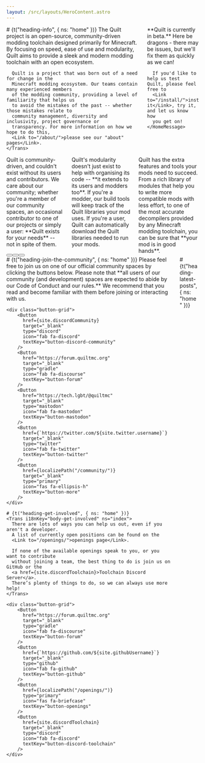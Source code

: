 ```yaml
---
layout: /src/layouts/HeroContent.astro
---
```



<div class="columns is-centered mb-5">
  <div class="column is-6">
    # {t("heading-info", { ns: "home" })}
    <Trans i18nKey="body-info" ns="home">
      The Quilt project is an open-source, community-driven modding toolchain
      designed primarily for Minecraft. By focusing on speed, ease of use and
      modularity, Quilt aims to provide a sleek and modern modding toolchain
      with an open ecosystem.

      Quilt is a project that was born out of a need for change in the
      Minecraft modding ecosystem. Our teams contain many experienced members
      of the modding community, providing a level of familiarity that helps us
      to avoid the mistakes of the past -- whether those mistakes relate to
      community management, diversity and inclusivity, project governance or
      transparency. For more information on how we hope to do this,
      <Link to="/about/">please see our "about" pages</Link>.
    </Trans>
  </div>

  <div class="column is-4">
    <HomeMessage style="danger" iconType="danger" icon="warning" tKey="wip">
      **Quilt is currently in beta.** Here be dragons - there may be issues,
      but we'll fix them as quickly as we can!

      If you'd like to help us test Quilt, please feel free to
      <Link to="/install/">install it</Link>, try it, and let us know how
      you get on!
    </HomeMessage>

  </div>
</div>

<div class="columns mb-5 mt-2">
	<div class="column">
		<HomeMessage
			style="primary is-fullheight"
			iconType="primary"
			icon="heart"
			tKey="caring"
		>
			Quilt is community-driven, and couldn't exist without its users and
			contributors. We care about our community; whether you're a member of our
			community spaces, an occasional contributor to one of our projects or
			simply a user: **Quilt exists for your needs** -- not in spite of them.
		</HomeMessage>
	</div>
	<div class="column">
		<HomeMessage
			style="link has-text-left is-fullheight"
			iconType="link"
			icon="cubes"
			tKey="modular"
		>
			Quilt's modularity doesn't just exist to help with organising its code --
			**it extends to its users and modders too**. If you're a modder, our build
			tools will keep track of the Quilt libraries your mod uses. If you're a
			user, Quilt can automatically download the Quilt libraries needed to run
			your mods.
		</HomeMessage>
	</div>
	<div class="column">
		<HomeMessage
			style="success has-text-left is-fullheight"
			iconType="success"
			icon="wrench"
			tKey="powerful"
		>
			Quilt has the extra features and tools your mods need to succeed. From a
			rich library of modules that help you to write more compatible mods with
			less effort, to one of the most accurate decompilers provided by any
			Minecraft modding toolchain, you can be sure that **your mod is in good
			hands**.
		</HomeMessage>
	</div>
</div>

<div class="columns is-centered">
  <div class="column is-10">
    <div class="button-grid">
        <Button
          href="https://maven.quiltmc.org"
          target="_blank"
          type="gradle"
          icon="fas fa-feather-pointed"
          textKey="button-maven-repo"
        />
        <Button
          href={localizePath("/mc-patchnotes/")}
          type="info"
          icon="fas fa-notebook"
          textKey="button-patch-notes"
        />
        <Button
          href={localizePath("/openings/")}
          type="primary"
          icon="fas fa-briefcase"
          textKey="button-openings"
        />
    </div>

  </div>
</div>

<div class="columns is-centered">
  <div class="column is-5">
    # {t("heading-join-the-community", { ns: "home" })}
    <Trans i18nKey="body-join-the-community" ns="home">
      Please feel free to join us on one of our official community spaces by
      clicking the buttons below. Please note that **all users of our community
      (and development) spaces are expected to abide by
      <Link to="/community/code-of-conduct/">our Code of Conduct</Link> and
      <Link to="/community/rules/">our rules</Link>.**
      We recommend that you read and become familiar with them before joining or
      interacting with us.
    </Trans>

    <div class="button-grid">
        <Button
          href={site.discordCommunity}
          target="_blank"
          type="discord"
          icon="fab fa-discord"
          textKey="button-discord-community"
        />
        <Button
          href="https://forum.quiltmc.org"
          target="_blank"
          type="gradle"
          icon="fab fa-discourse"
          textKey="button-forum"
        />
        <Button
          href="https://tech.lgbt/@quiltmc"
          target="_blank"
          type="mastodon"
          icon="fab fa-mastodon"
          textKey="button-mastodon"
        />
        <Button
          href={`https://twitter.com/${site.twitter.username}`}
          target="_blank"
          type="twitter"
          icon="fab fa-twitter"
          textKey="button-twitter"
        />
        <Button
          href={localizePath("/community/")}
          target="_blank"
          type="primary"
          icon="fas fa-ellipsis-h"
          textKey="button-more"
        />
    </div>

    # {t("heading-get-involved", { ns: "home" })}
    <Trans i18nKey="body-get-involved" ns="index">
      There are lots of ways you can help us out, even if you aren't a developer.
      A list of currently open positions can be found on the
      <Link to="/openings/">openings page</Link>.

      If none of the available openings speak to you, or you want to contribute
      without joining a team, the best thing to do is join us on GitHub or the
      <a href={site.discordToolchain}>Toolchain Discord Server</a>.
      There’s plenty of things to do, so we can always use more help!
    </Trans>

    <div class="button-grid">
        <Button
          href="https://forum.quiltmc.org"
          target="_blank"
          type="gradle"
          icon="fab fa-discourse"
          textKey="button-forum"
        />
        <Button
          href={`https://github.com/${site.githubUsername}`}
          target="_blank"
          type="github"
          icon="fab fa-github"
          textKey="button-github"
        />
        <Button
          href={localizePath("/openings/")}
          type="primary"
          icon="fas fa-briefcase"
          textKey="button-openings"
        />
        <Button
          href={site.discordToolchain}
          target="_blank"
          type="discord"
          icon="fab fa-discord"
          textKey="button-discord-toolchain"
        />
    </div>

  </div>
  <div class="column is-5">
    # {t("heading-latest-posts", { ns: "home" })}
    <LatestPosts />
  </div>
</div>
